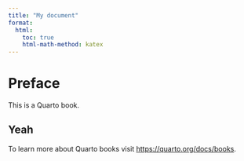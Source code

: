 ```yaml
---
title: "My document"
format:
  html:
    toc: true
    html-math-method: katex
---
```


# Preface {.unnumbered}

This is a Quarto book.

## Yeah

To learn more about Quarto books visit <https://quarto.org/docs/books>.
